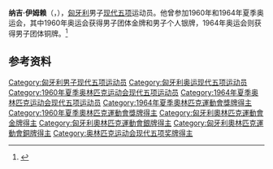{{NoteTA|G1=Sports}}
{{eastern name order|[[匈牙利语|匈牙利语]]}}
{{Otheruses|other=名为纳吉·伊姆赖的其他人物|纳吉·伊姆雷}}

'''纳吉·伊姆赖'''（{{lang-hu|Nagy Imre}}，{{bd|1933年|2月21日|2013年|10月20日|}}），[[匈牙利|匈牙利]]男子[[现代五项|现代五项]]运动员。他曾参加1960年和1964年夏季奥运会，其中1960年奥运会获得男子团体金牌和男子个人银牌，1964年奥运会则获得男子团体铜牌。<ref>{{Cite web|title=Imre NAGY|url=https://www.olympic.org/imre-nagy|accessdate=2021-03-16|date=2021-03-14|work=International Olympic Committee|language=en}}</ref>

== 参考资料 ==
{{reflist}}

{{奥林匹克运动会现代五项比赛男子团体冠军}}

{{Authority control}}
{{DEFAULTSORT:Nagy, Imre}}
[[Category:匈牙利男子现代五项运动员|Category:匈牙利男子现代五项运动员]]
[[Category:匈牙利奥运现代五项运动员|Category:匈牙利奥运现代五项运动员]]
[[Category:1960年夏季奥林匹克运动会现代五项运动员|Category:1960年夏季奥林匹克运动会现代五项运动员]]
[[Category:1964年夏季奥林匹克运动会现代五项运动员|Category:1964年夏季奥林匹克运动会现代五项运动员]]
[[Category:1964年夏季奧林匹克運動會獎牌得主|Category:1964年夏季奧林匹克運動會獎牌得主]]
[[Category:1960年夏季奧林匹克運動會獎牌得主|Category:1960年夏季奧林匹克運動會獎牌得主]]
[[Category:匈牙利奧林匹克運動會金牌得主|Category:匈牙利奧林匹克運動會金牌得主]]
[[Category:匈牙利奧林匹克運動會銀牌得主|Category:匈牙利奧林匹克運動會銀牌得主]]
[[Category:匈牙利奧林匹克運動會銅牌得主|Category:匈牙利奧林匹克運動會銅牌得主]]
[[Category:奥林匹克运动会现代五项奖牌得主|Category:奥林匹克运动会现代五项奖牌得主]]